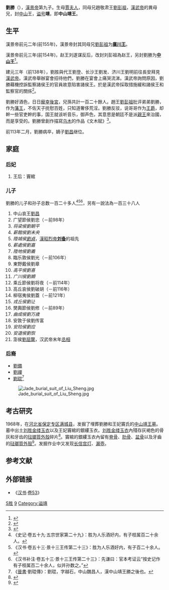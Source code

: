 {{他用
|subject=漢景帝第九子，中山王
|other=同名或類似名的其它條目描述
|刘胜
}}

'''劉勝'''（{{bd|||前113年||catIdx=L劉}}），[[漢景帝|漢景帝]]第九子。生母[[賈夫人|賈夫人]]，同母兄趙敬肃王[[劉彭祖|劉彭祖]]，[[漢武帝|漢武帝]]的異母兄，封[[中山郡|中山]]王，[[谥号|谥号]]'''靖'''，即'''中山靖王'''。

==生平==
漢景帝前元二年(前155年)，漢景帝封其同母兄[[劉彭祖|劉彭祖]]为'''[[廣川王|廣川王]]'''。

漢景帝前元三年(前154年)，赵王刘遂谋反后，改封刘彭祖為赵王，另封劉勝为'''[[中山王|中山王]]'''<ref>{{cite news |title=漢書卷五　　景帝紀第五 |url=http://www.guoxue123.com/shibu/0101/01hsyz/005.htm |accessdate=2021-09-04 |archive-date=2021-10-12 |archive-url=https://web.archive.org/web/20211012003423/http://www.guoxue123.com/shibu/0101/01hsyz/005.htm |dead-url=no }}</ref>。

建元三年（前138年），劉胜與代王劉登、长沙王劉发、济川王劉明前往長安拜見[[漢武帝|漢武帝]]。漢武帝舉辦宴會招待他們，劉勝在宴會上痛哭流涕。漢武帝詢問原因，劉勝藉機控訴監察諸侯王的官員故意陷害諸侯王。於是漢武帝採取措施緩和諸侯王和監察官的關係<ref>{{cite news |title=愿少留意 ——吉川幸次郎的《汉武帝》 |2=黄德海 |url=http://wenhui.whb.cn/zhuzhan/bihui/20201119/380689.html |accessdate=2021-09-04 |archive-date=2021-10-12 |archive-url=https://web.archive.org/web/20211012003422/http://wenhui.whb.cn/zhuzhan/bihui/20201119/380689.html |dead-url=no }}</ref>。

劉勝好酒色，日日[[性愛|寵幸]][[後宮|後宮]]，兒孫共計一百二十餘人。趙王[[劉彭祖|劉彭祖]]批评弟弟劉勝，作为[[藩王|藩王]]，不佐天子抚慰百姓，只知道奢侈荒淫。劉勝反驳，说哥哥作为[[王爵|王爵]]，却幹一些官吏幹的事，国王就该听音乐，御声色，其意思是朝廷不是派[[親王|親王]]來治國，而是享受的。劉勝曾創作描寫[[乌木|乌木]]的作品《文木赋》<ref>{{cite news |title=《西京杂记》中的文学史料 |url=http://www.zhbc.com.cn/zhsj/wap/report/bookreviewinfo.html?id=40288596777a4227017a9dd7c7a2224b |accessdate=2021-09-04 |archive-date=2021-10-12 |archive-url=https://web.archive.org/web/20211012003424/http://www.zhbc.com.cn/zhsj/wap/report/bookreviewinfo.html?id=40288596777a4227017a9dd7c7a2224b |dead-url=no }}</ref>。

前113年二月，劉勝病卒，嫡子[[刘昌_(中山王)|劉昌]]继位。

==家庭==
===后妃===
#王后：竇綰
===儿子===
劉勝的儿子和孙子总数一百二十多人<ref>《史记·卷五十九·五宗世家第二十九》：胜为人乐酒好内，有子枝属百二十余人。</ref><ref>《汉书·卷五十三·景十三王传第二十三》：胜为人乐酒好内，有子百二十余人。</ref><ref>《汉书补注·卷五十三·景十三王传第二十三》：先谦曰：官本考证云“按史记作有子枝属百二十余人，似并孙数之。”</ref>，另有一說法為一百三十八人
#中山哀王[[劉昌_(中山王)|劉昌]]
#广望節侯劉忠（－前98年）
#''将梁侯劉朝平''
#''薪館侯劉未央''
#''陸城侯[[劉貞_(陸城侯)|劉貞]]''，[[漢昭烈帝|漢昭烈帝]]'''[[刘备|刘备]]'''的祖先
#''薪處侯劉嘉''
#''陸地侯劉義''
#臨乐敦侯劉光（－前106年）
#東野戴侯劉章
#''高平侯劉喜''
#''广川侯劉頗''
#乘丘節侯劉将夜（－前114年）
#高丘哀侯劉破胡（－前116年）
#柳宿夷侯劉蓋（－前121年）
#''戎丘侯劉让''
#樊輿節侯劉修（－前89年）
#''曲成侯劉万歳''
#安敦于侯劉传富
#''安险侯劉应''
#''安道侯劉恢''
#澎侯[[劉屈氂|劉屈氂]]，汉武帝末年[[丞相|丞相]]

===后裔===
*[[劉備|劉備]]
*[[劉禪|劉禪]]
*[[劉琨|劉琨]]<ref>《[[晉書|晉書]]·劉琨傳》：劉琨，字越石，中山魏昌人，漢中山靖王勝之後也。</ref>

[[File:Jade_burial_suit_of_Liu_Sheng.jpg|thumb]]
== 考古研究 ==
1968年，在[[河北省|河北省]][[保定专区|保定专区]][[满城县|满城县]]，发掘了埋葬劉勝和王妃竇氏的[[中山靖王墓|中山靖王墓]]。墓中出土[[刘胜金缕玉衣|刘胜金缕玉衣]]以及王妃竇綰的銀縷玉衣。[[刘胜金缕玉衣|刘胜金缕玉衣]]內殘存灰褐色的骨灰和牙齿的[[牙釉質|琺瑯質外殼]]碎片<ref>{{Cite web |url=http://history.people.com.cn/n1/2018/0109/c372327-29754233-2.html |title=揭秘：满城汉墓发掘过程中的惊险和神秘 |accessdate=2019-08-03 |archive-date=2020-04-07 |archive-url=https://web.archive.org/web/20200407210606/http://history.people.com.cn/n1/2018/0109/c372327-29754233-2.html |dead-url=no }}</ref>。竇綰的銀縷玉衣內留有[[脊骨|脊骨]]、[[肋骨|肋骨]]、[[盆骨|盆骨]]以及牙齒的[[牙釉質|琺瑯質外殼]]<ref>{{Cite web |url=https://books.google.com/books?id=fEB7DwAAQBAJ&pg=PT62&lpg=PT62&dq=%E5%88%98%E8%83%9C+%E7%89%99%E9%BD%BF%E7%8F%90%E7%90%85%E5%A4%96%E5%A3%B3&source=bl&ots=IRNuaC-z6t&sig=ACfU3U2phUxoSC4pYepo7wWxY6tgRAApug&hl=zh-CN&sa=X&ved=2ahUKEwiK4dW3nebjAhXEZt4KHcQ2DzoQ6AEwCnoECAkQAQ#v=onepage&q=%E5%88%98%E8%83%9C%20%E7%89%99%E9%BD%BF%E7%8F%90%E7%90%85%E5%A4%96%E5%A3%B3&f=false |title=古墓探秘 |accessdate=2019-08-03 |archive-date=2020-05-01 |archive-url=https://web.archive.org/web/20200501060206/https://books.google.com/books?id=fEB7DwAAQBAJ&pg=PT62&lpg=PT62&dq=%E5%88%98%E8%83%9C+%E7%89%99%E9%BD%BF%E7%8F%90%E7%90%85%E5%A4%96%E5%A3%B3&source=bl&ots=IRNuaC-z6t&sig=ACfU3U2phUxoSC4pYepo7wWxY6tgRAApug&hl=zh-CN&sa=X&ved=2ahUKEwiK4dW3nebjAhXEZt4KHcQ2DzoQ6AEwCnoECAkQAQ#v=onepage&q=%E5%88%98%E8%83%9C%20%E7%89%99%E9%BD%BF%E7%8F%90%E7%90%85%E5%A4%96%E5%A3%B3&f=false |dead-url=no }}</ref>。发掘作业中又发现[[长信宫灯|长信宫灯]]、[[漏壺|漏壺]]。

==参考文献==
{{Reflist}}
==外部链接==
*《[[汉书|汉书]]·[[s:汉书/卷053|卷53]]》
[[Category:西汉诸侯王|S胜]]
[[Category:汉景帝皇子|9]]
[[Category:谥靖|Category:谥靖]]